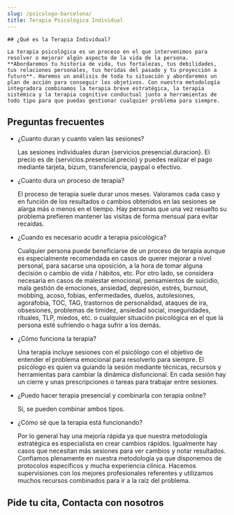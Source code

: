 ```yaml
---
slug: /psicologo-barcelona/
title: Terapia Psicológica Individual
---
```



<div class="flex gap-x-8 flex-wrap lg:flex-nowrap items-center">
  <ServicioCard type="presencial" />
  <div>

    ## ¿Qué es la Terapia Individual?

    La terapia psicológica es un proceso en el que intervenimos para resolver o mejorar algún aspecto de la vida de la persona. **Abordaremos tu historia de vida, tus fortalezas, tus debilidades, tus relaciones personales, tus heridas del pasado y tu proyección a futuro**. Haremos un análisis de toda tu situación y abordaremos un plan de acción para conseguir los objetivos. Con nuestra metodología integradora combinamos la terapia breve estratégica, la terapia sistémica y la terapia cognitivo conductual junto a herramientas de todo tipo para que puedas gestionar cualquier problema para siempre.

  </div>
</div>

<ComoEsLaTerapia tipo="presencial" />
<Problemas tipo="presencial" />
<Valores />
<Reviews />

## Preguntas frecuentes

<FAQ>

- ¿Cuanto duran y cuanto valen las sesiones?

  Las sesiones individuales duran {servicios.presencial.duracion}. El precio es de {servicios.presencial.precio} y puedes realizar el pago mediante tarjeta, bizum, transferencia, paypal o efectivo.

- ¿Cuanto dura un proceso de terapia?

  El proceso de terapia suele durar unos meses. Valoramos cada caso y en función de los resultados o cambios obtenidos en las sesiones se alarga más o menos en el tiempo. Hay personas que una vez resuelto su problema prefieren mantener las visitas de forma mensual para evitar recaídas.

- ¿Cuando es necesario acudir a terapia psicológica?

  Cualquier persona puede beneficiarse de un proceso de terapia aunque es especialmente recomendada en casos de querer mejorar a nivel personal, para sacarse una oposición, a la hora de tomar alguna decisión o cambio de vida / hábitos, etc. Por otro lado, se considera necesaria en casos de malestar emocional, pensamientos de suicidio, mala gestión de emociones, ansiedad, depresión, estrés, burnout, mobbing, acoso, fobias, enfermedades, duelos, autolesiones, agorafobia, TOC, TAG, trastornos de personalidad, ataques de ira, obsesiones, problemas de timidez, ansiedad social, inseguridades, rituales, TLP, miedos, etc. o cualquier situación psicológica en el que la persona esté sufriendo o haga sufrir a los demás.

- ¿Cómo funciona la terapia?

  Una terapia incluye sesiones con el psicólogo con el objetivo de entender el problema emocional para resolverlo para siempre. El psicólogo es quien va guiando la sesión mediante técnicas, recursos y herramientas para cambiar la dinámica disfuncional. En cada sesión hay un cierre y unas prescripciones o tareas para trabajar entre sesiones.

- ¿Puedo hacer terapia presencial y combinarla con terapia online?

  Sí, se pueden combinar ambos tipos.

- ¿Cómo sé que la terapia está funcionando?

  Por lo general hay una mejoría rápida ya que nuestra metodología estratégica es especialista en crear cambios rápidos. Igualmente hay casos que necesitan más sesiones para ver cambios y notar resultados. Confiamos plenamente en nuestra metodología ya que disponemos de protocolos específicos y mucha experiencia clínica. Hacemos supervisiones con los mejores profesionales referentes y utilizamos muchos recursos combinados para ir a la raíz del problema.

</FAQ>

<h2>Pide tu cita, Contacta con nosotros</h2>
<ContactForm />
